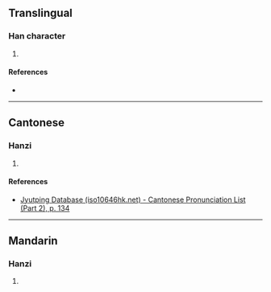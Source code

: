 {{character info/new}}
==Translingual==

===Han character===
{{Han char|rn=76|rad=欠|as=11|sn=15|four=|canj=TMNO|ids=⿰堇欠}}

# {{defn|Han|sort=欠11}}

====References====
* {{Han ref|kx=0571.250|dkj=16183|dj=0959.190|hdz=32149.090|uh=6B4F|ud=27471}}

----

==Cantonese==

===Hanzi===
{{yue-hanzi|jyut=[[gan6]]|y=gan6}}

# {{defn|lang=yue|sort=欠11}}

====References====
* [http://www.iso10646hk.net/jp/document/download.jsp Jyutping Database (iso10646hk.net) - Cantonese Pronunciation List (Part 2), p. 134]

----

==Mandarin==

===Hanzi===
{{cmn-hanzi|pin=[[jìn]] ([[jin4]])|wg=chin<sup>4</sup>}}

# {{defn|lang=cmn|sort=欠11}}